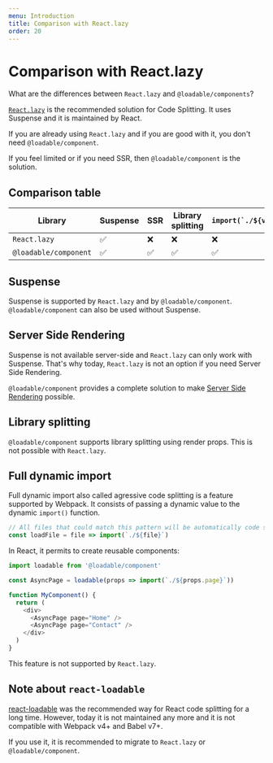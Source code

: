 ```yaml
---
menu: Introduction
title: Comparison with React.lazy
order: 20
---
```


# Comparison with React.lazy

What are the differences between `React.lazy` and `@loadable/components`?

[`React.lazy`](https://reactjs.org/docs/code-splitting.html#reactlazy) is the recommended solution for Code Splitting. It uses Suspense and it is maintained by React.

If you are already using `React.lazy` and if you are good with it, you don't need `@loadable/component`.

If you feel limited or if you need SSR, then `@loadable/component` is the solution.

## Comparison table

| Library               | Suspense | SSR | Library splitting | `` import(`./${value}`) `` |
| --------------------- | -------- | --- | ----------------- | -------------------------- |
| `React.lazy`          | ✅       | ❌  | ❌                | ❌                         |
| `@loadable/component` | ✅       | ✅  | ✅                | ✅                         |

## Suspense

Suspense is supported by `React.lazy` and by `@loadable/component`. `@loadable/component` can also be used without Suspense.

## Server Side Rendering

Suspense is not available server-side and `React.lazy` can only work with Suspense. That's why today, `React.lazy` is not an option if you need Server Side Rendering.

`@loadable/component` provides a complete solution to make [Server Side Rendering](/docs/server-side-rendering/) possible.

## Library splitting

`@loadable/component` supports library splitting using render props. This is not possible with `React.lazy`.

## Full dynamic import

Full dynamic import also called agressive code splitting is a feature supported by Webpack. It consists of passing a dynamic value to the dynamic `import()` function.

```js
// All files that could match this pattern will be automatically code splitted.
const loadFile = file => import(`./${file}`)
```

In React, it permits to create reusable components:

```js
import loadable from '@loadable/component'

const AsyncPage = loadable(props => import(`./${props.page}`))

function MyComponent() {
  return (
    <div>
      <AsyncPage page="Home" />
      <AsyncPage page="Contact" />
    </div>
  )
}
```

This feature is not supported by `React.lazy`.

## Note about `react-loadable`

[react-loadable](https://github.com/jamiebuilds/react-loadable) was the recommended way for React code splitting for a long time. However, today it is not maintained any more and it is not compatible with Webpack v4+ and Babel v7+.

If you use it, it is recommended to migrate to `React.lazy` or `@loadable/component`.
